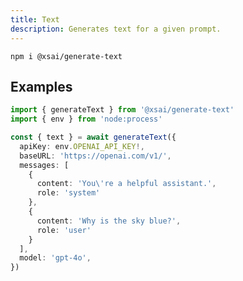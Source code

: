 ```yaml
---
title: Text
description: Generates text for a given prompt.
---
```



<PkgSizeBadge pkg="@xsai/generate-text" />

```package-install
npm i @xsai/generate-text
```

## Examples

```ts twoslash
import { generateText } from '@xsai/generate-text'
import { env } from 'node:process'

const { text } = await generateText({
  apiKey: env.OPENAI_API_KEY!,
  baseURL: 'https://openai.com/v1/',
  messages: [
    {
      content: 'You\'re a helpful assistant.',
      role: 'system'
    },
    {
      content: 'Why is the sky blue?',
      role: 'user'
    }
  ],
  model: 'gpt-4o',
})
```
